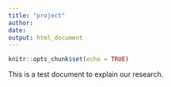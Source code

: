 ```yaml
---
title: "project"
author:
date: 
output: html_document
---
```


```r
knitr::opts_chunk$set(echo = TRUE)
```

This is a test document to explain our research. 